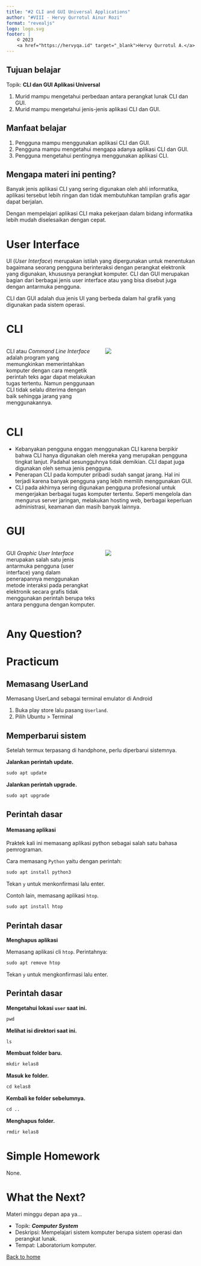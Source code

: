 ```yaml
---
title: "#2 CLI and GUI Universal Applications"
author: "#VIII - Hervy Qurrotul Ainur Rozi"
format: "revealjs"
logo: logo.svg
footer: |
    © 2023
    <a href="https://hervyqa.id" target="_blank">Hervy Qurrotul A.</a>
---
```


## Tujuan belajar {.smaller}

Topik: **CLI dan GUI Aplikasi Universal**

1. Murid mampu mengetahui perbedaan antara perangkat lunak CLI dan GUI.
1. Murid mampu mengetahui jenis-jenis aplikasi CLI dan GUI.

## Manfaat belajar {.smaller}

1. Pengguna mampu menggunakan aplikasi CLI dan GUI.
1. Pengguna mampu mengetahui mengapa adanya aplikasi CLI dan GUI.
1. Pengguna mengetahui pentingnya menggunakan aplikasi CLI.

## Mengapa materi ini penting? {.smaller}

Banyak jenis aplikasi CLI yang sering digunakan oleh ahli informatika, aplikasi tersebut lebih ringan dan tidak membutuhkan tampilan grafis agar dapat berjalan.

Dengan mempelajari aplikasi CLI maka pekerjaan dalam bidang informatika lebih mudah diselesaikan dengan cepat.

# User Interface {.smaller}

UI (*User Interface*) merupakan istilah yang dipergunakan untuk menentukan bagaimana seorang pengguna berinteraksi dengan perangkat elektronik yang digunakan, khususnya perangkat komputer. CLI dan GUI merupakan bagian dari berbagai jenis user interface atau yang bisa disebut juga dengan antarmuka pengguna.

CLI dan GUI adalah dua jenis UI yang berbeda dalam hal grafik yang digunakan pada sistem operasi.

# CLI {.smaller}

:::: {.columns}

::: {.column width="50%"}
CLI atau *Command Line Interface* adalah program yang memungkinkan memerintahkan komputer dengan cara mengetik perintah teks agar dapat melakukan tugas tertentu. Namun penggunaan CLI tidak selalu diterima dengan baik sehingga jarang yang menggunakannya.

:::

::: {.column width="50%"}

![](img/linux-cli.webp)
:::

::::

# CLI {.smaller}

* Kebanyakan pengguna enggan menggunakan CLI karena berpikir bahwa CLI hanya digunakan oleh mereka yang merupakan pengguna tingkat lanjut. Padahal sesungguhnya tidak demikian. CLI dapat juga digunakan oleh semua jenis pengguna.
* Penerapan CLI pada komputer pribadi sudah sangat jarang. Hal ini terjadi karena banyak pengguna yang lebih memilih menggunakan GUI.
* CLI pada akhirnya sering digunakan pengguna profesional untuk mengerjakan berbagai tugas komputer tertentu. Seperti mengelola dan mengurus server jaringan, melakukan hosting web, berbagai keperluan administrasi, keamanan dan masih banyak lainnya.

# GUI {.smaller}

:::: {.columns}

::: {.column width="50%"}
GUI *Graphic User Interface* merupakan salah satu jenis antarmuka pengguna (user interface) yang dalam penerapannya menggunakan metode interaksi pada perangkat elektronik secara grafis tidak menggunakan perintah berupa teks antara pengguna dengan komputer.

:::

::: {.column width="50%"}

![](img/gui.webp)
:::

::::

# Any Question? {background-color="rgb(10, 132, 81)"}

# Practicum

## Memasang UserLand {.smaller}

Memasang UserLand sebagai terminal emulator di Android

1. Buka play store lalu pasang `Userland`.
1. Pilih Ubuntu > Terminal

## Memperbarui sistem {.smaller}

Setelah termux terpasang di handphone, perlu diperbarui sistemnya.

**Jalankan perintah update.**

``` markdown
sudo apt update
```

**Jalankan perintah upgrade.**

``` markdown
sudo apt upgrade
```

## Perintah dasar {.smaller}

#### Memasang aplikasi

Praktek kali ini memasang aplikasi python sebagai salah satu bahasa pemrograman.

Cara memasang `Python` yaitu dengan perintah:

``` markdown
sudo apt install python3
```

Tekan `y` untuk menkonfirmasi lalu enter.

Contoh lain, memasang aplikasi `htop`.

``` markdown
sudo apt install htop
```

## Perintah dasar {.smaller}

**Menghapus aplikasi**

Memasang aplikasi cli `htop`. Perintahnya:

``` markdown
sudo apt remove htop
```

Tekan `y` untuk mengkonfirmasi lalu enter.

## Perintah dasar {.smaller}

**Mengetahui lokasi `user` saat ini.**

``` markdown
pwd
```

**Melihat isi direktori saat ini.**

``` markdown
ls
```

**Membuat folder baru.**

``` markdown
mkdir kelas8
```

**Masuk ke folder.**

``` markdown
cd kelas8
```

**Kembali ke folder sebelumnya.**

``` markdown
cd ..
```

**Menghapus folder.**

``` markdown
rmdir kelas8
```

# Simple Homework

None.

# What the Next?

Materi minggu depan apa ya...

* Topik: _**Computer System**_
* Deskripsi: Mempelajari sistem komputer berupa sistem operasi dan perangkat lunak.
* Tempat: Laboratorium komputer.

[Back to home](/)
